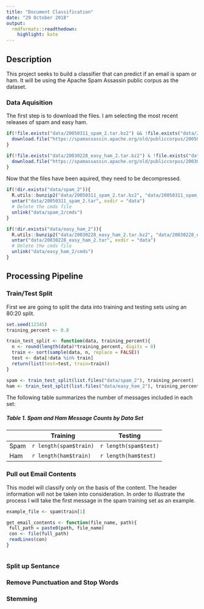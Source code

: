```yaml
---
title: "Document Classification"
date: "29 October 2018"
output:
  rmdformats::readthedown:
    highlight: kate
---
```


## Description

This project seeks to build a classifier that can predict if an email is spam or ham.  It will be using the Apache Spam Assassin public corpus as the dataset.

### Data Aquisition

The first step is to download the files.  I am selecting the most recent releases of spam and easy ham.

```r
if(!file.exists("data/20050311_spam_2.tar.bz2") && !file.exists("data/20050311_spam_2.tar")){
  download.file("https://spamassassin.apache.org/old/publiccorpus/20050311_spam_2.tar.bz2", "data/20050311_spam_2.tar.bz2")
}

if(!file.exists("data/20030228_easy_ham_2.tar.bz2") & !file.exists("data/20030228_easy_ham_2.tar")){
  download.file("https://spamassassin.apache.org/old/publiccorpus/20030228_easy_ham_2.tar.bz2", "data/20030228_easy_ham_2.tar.bz2")
}
```

Now that the files have been aquired, they need to be decompressed.

```r
if(!dir.exists("data/spam_2")){
  R.utils::bunzip2("data/20050311_spam_2.tar.bz2", "data/20050311_spam_2.tar")
  untar("data/20050311_spam_2.tar", exdir = "data")
  # Delete the cmds file
  unlink("data/spam_2/cmds")
}

if(!dir.exists("data/easy_ham_2")){
  R.utils::bunzip2("data/20030228_easy_ham_2.tar.bz2", "data/20030228_easy_ham_2.tar")
  untar("data/20030228_easy_ham_2.tar", exdir = "data")
  # Delete the cmds file
  unlink("data/easy_ham_2/cmds")
}
```

## Processing Pipeline

### Train/Test Split

First we are going to split the data into training and testing sets using an 80:20 split. 

```r
set.seed(12345)
training_percent <- 0.8

train_test_split <- function(data, training_percent){
  n <- round(length(data)*training_percent, digits = 0)
  train <- sort(sample(data, n, replace = FALSE))
  test <- data[!data %in% train]
  return(list(test=test, train=train))
}

spam <- train_test_split(list.files("data/spam_2"), training_percent)
ham <- train_test_split(list.files("data/easy_ham_2"), training_percent)
```

The following table summarizes the number of messages included in each set:

##### Table 1. Spam and Ham Message Counts by Data Set
|      |       Training       |        Testing      |
|------|----------------------|---------------------|
| Spam |`r length(spam$train)`|`r length(spam$test)`|
| Ham  |`r length(ham$train)` |`r length(ham$test)` |

### Pull out Email Contents

This model will classify only on the basis of the content.  The header information will not be taken into consideration.  In order to illustrate the process I will take the first message in the spam training set as an example.

```r
example_file <- spam$train[1]

get_email_contents <- function(file_name, path){
 full_path = paste0(path, file_name)
 con <- file(full_path)
 readLines(con)
}



```

### Split up Sentance

### Remove Punctuation and Stop Words

### Stemming

